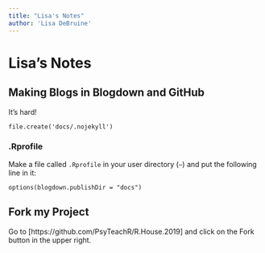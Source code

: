 ```yaml
---
title: "Lisa's Notes"
author: 'Lisa DeBruine'
---
```


# Lisa's Notes

## Making Blogs in Blogdown and GitHub

It's hard!

```
file.create('docs/.nojekyll')
```

### .Rprofile

Make a file called `.Rprofile` in your user directory (`~`) and put the following line in it:

```
options(blogdown.publishDir = "docs")
```

## Fork my Project

Go to [https://github.com/PsyTeachR/R.House.2019] and click on the Fork button in the upper right.


